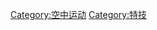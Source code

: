 {{Commons category|Aerobatics}}
{{Catmore}}

[[Category:空中运动|Category:空中运动]]
[[Category:特技|Category:特技]]